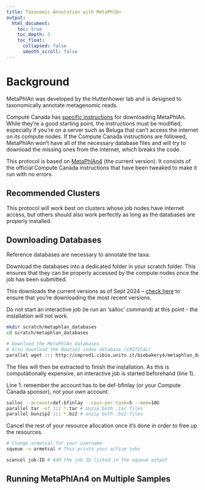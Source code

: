 ```yaml
---
title: Taxonomic Annotation with MetaPhlAn
output:
  html_document:
    toc: true     
    toc_depth: 3     
    toc_float:       
      collapsed: false       
      smooth_scroll: false 
---
```


# Background

MetaPhlAn was developed by the Huttenhower lab and is designed to taxonomically
annotate metagenomic reads.

Compute Canada has [specific
instructions](https://docs.alliancecan.ca/wiki/MetaPhlAn) for downloading
MetaPhlAn. While they’re a good starting point, the instructions must be
modified, especially if you’re on a server such as Beluga that can’t access the
internet on its compute nodes. If the Compute Canada instructions are followed,
MetaPhlAn won’t have all of the necessary database files and will try to
download the missing ones from the internet, which breaks the code.

This protocol is based on
[MetaPhlAn4](https://github.com/biobakery/MetaPhlAn/wiki/MetaPhlAn-4) (the
current version). It consists of the official Compute Canada instructions that
have been tweaked to make it run with no errors.

## **Recommended Clusters**

This protocol will work best on clusters whose job nodes have internet access,
but others should also work perfectly as long as the databases are properly
installed.

## **Downloading Databases**

Reference databases are necessary to annotate the taxa.

Download the databases into a dedicated folder in your scratch folder. This
ensures that they can be properly accessed by the compute nodes once the job has
been submitted.

This downloads the current versions as of Sept 2024 – [check
here](http://cmprod1.cibio.unitn.it/biobakery4/metaphlan_databases/?C=M;O=D) to
ensure that you’re downloading the most recent versions.

Do not start an interactive job (ie run an ‘salloc’ command) at this point - the
installation will not work.

```bash
mkdir scratch/metaphlan_databases
cd scratch/metaphlan_databases

# Download the MetaPhlAn databases
# Also download the Bowtie2 index database (CRITICAL)
parallel wget ::: http://cmprod1.cibio.unitn.it/biobakery4/metaphlan_databases/mpa_vOct22_CHOCOPhlAnSGB_202403.tar http://cmprod1.cibio.unitn.it/biobakery4/metaphlan_databases/mpa_vOct22_CHOCOPhlAnSGB_202403_marker_info.txt.bz2 http://cmprod1.cibio.unitn.it/biobakery4/metaphlan_databases/mpa_vOct22_CHOCOPhlAnSGB_202403_species.txt.bz2 http://cmprod1.cibio.unitn.it/biobakery4/metaphlan_databases/bowtie2_indexes/mpa_vOct22_CHOCOPhlAnSGB_202403_bt2.tar
```

The files will then be extracted to finish the installation. As this is
computationally expensive, an interactive job is started beforehand (line 1).

Line 1: remember the account has to be def-bfinlay (or your Compute Canada
sponsor), not your own account.

```bash
salloc --account=def-bfinlay --cpus-per-task=5 --mem=10G
parallel tar -xf ::: *.tar # Unzip both .tar files
parallel bunzip2 ::: *.bz2 # unzip both .bz2 files
```

Cancel the rest of your resource allocation once it’s done in order to free up
the resources.

```bash
# Change armetcal for your username
squeue -u armetcal # This prints your active jobs
```

```bash
scancel job-ID # Add the job ID listed in the squeue output
```

## Running MetaPhlAn4 on Multiple Samples

